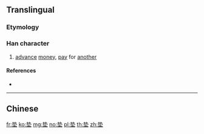 {{character info/new}}
{{also|墊}}
==Translingual==

===Etymology===
{{Han simp|墊|f=執|t=执}}

===Han character===
{{Han char|rn=32|rad=土|as=06|sn=9|four=|canj=QIG|ids=⿱执土}}

# [[advance]] [[money]], [[pay]] for [[another]]

====References====
* {{Han ref|kx=0228.291|hdz=10437.040|uh=57AB|ud=22443}}

----

==Chinese==
{{zh-see|墊}}

[[fr:垫]]
[[ko:垫]]
[[mg:垫]]
[[no:垫]]
[[pl:垫]]
[[th:垫]]
[[zh:垫]]